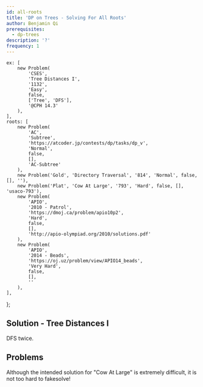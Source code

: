 ```yaml
---
id: all-roots
title: 'DP on Trees - Solving For All Roots'
author: Benjamin Qi
prerequisites:
  - dp-trees
description: '?'
frequency: 1
---
```



	ex: [
		new Problem(
			'CSES',
			'Tree Distances I',
			'1132',
			'Easy',
			false,
			['Tree', 'DFS'],
			'@CPH 14.3'
		),
	],
	roots: [
		new Problem(
			'AC',
			'Subtree',
			'https://atcoder.jp/contests/dp/tasks/dp_v',
			'Normal',
			false,
			[],
			'AC-Subtree'
		),
		new Problem('Gold', 'Directory Traversal', '814', 'Normal', false, [], ''),
		new Problem('Plat', 'Cow At Large', '793', 'Hard', false, [], 'usaco-793'),
		new Problem(
			'APIO',
			'2010 - Patrol',
			'https://dmoj.ca/problem/apio10p2',
			'Hard',
			false,
			[],
			'http://apio-olympiad.org/2010/solutions.pdf'
		),
		new Problem(
			'APIO',
			'2014 - Beads',
			'https://oj.uz/problem/view/APIO14_beads',
			'Very Hard',
			false,
			[],
			''
		),
	],
};

<FocusProblem problem={problems.ex[0]} />

## Solution - Tree Distances I

<Resources>
	<Resource source="CPH" title="14.3 - All Longest Paths"> </Resource>
</Resources>

DFS twice.

<IncompleteSection></IncompleteSection>

## Problems

<Warning>

Although the intended solution for "Cow At Large" is extremely difficult, it is not too hard to fakesolve!

</Warning>

<Problems problems={problems.roots} />

<IncompleteSection />
